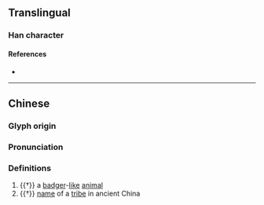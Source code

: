 {{character info}}
==Translingual==

===Han character===
{{Han char|rn=94|rad=犬|as=04|sn=7|four=41240|canj=KHMVH|ids=⿰犭牙}}

====References====
* {{Han ref|kx=0707.070|dkj=20274|dj=1119.270|hdz=21336.020|uh=72BD|ud=29373|bh=CB62|bd=52066}}

----

==Chinese==
{{zh-forms}}

===Glyph origin===
{{Han etym}}

===Pronunciation===
{{zh-pron
|m=yá
|c=nga4
|mc=y
|oc=y
|cat=n
}}

===Definitions===
{{zh-hanzi}}

# {{†}} a [[badger]]-[[like]] [[animal]]
# {{†}} [[name]] of a [[tribe]] in ancient China